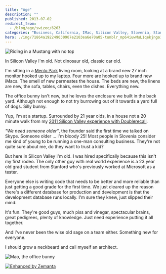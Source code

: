 ```yaml
---
title: "Age"
description: ""
published: 2013-07-02
redirect_from:
  - /blog/age/swizec/6263
categories: "Business, California, IMac, Silicon Valley, Slovenia, Stanford University, Startups"
hero: ./img/71864a192249030907e2103ea6e70a05-tumblr_mp64iuwMuL1qekjngo1_500.jpg
---
```


![Riding in a Mustang with no top](https://www.filepicker.io/api/file/RXHYTDZQOqZfDKSZ3dnf "Riding in a Mustang with no top")

In Silicon Valley I'm old. Not dinosaur old, classic car old.

I'm sitting in a [Menlo Park](<http://maps.google.com/maps?ll=37.4541666667,-122.178611111&spn=0.1,0.1&q=37.4541666667,-122.178611111 (Menlo%20Park%2C%20California)&t=h> "Menlo Park, California") living room, looking at a brand new 27 inch monitor hooked up to my laptop. Four more are hooked up to brand new iMacs. The smell of new permeates the house. The beds are new, the linens are new, the sofa, tables, chairs, even the dishes. Everything new.

The office bunny isn't new, but he loves the enclosure we built in the back yard. Although not enough to not try burrowing out of it towards a yard full of dogs. Silly bunny.

Yup, I'm at a startup. Surrounded by 21 year olds, in a house not a 20 minute walk from my [2011 Silicon Valley experience with Doublerecall](https://swizec.com/blog/i-went-through-yc-as-an-intern-heres-what-i-learned/swizec/2345).

_"We need someone older"_, the founder said the first time we talked on Skype. Someone older ... I'm bloody 25! Most people in Slovenia consider me kind of young to be running a one-man consulting business. They're not quite sure about me, do they want to trust a kid?

But here in Silicon Valley I'm old. I was hired specifically because this isn't my first rodeo. The only other guy with real world experience is a 23 year old grad student from Stanford who's previously worked at Microsoft as a tester.

Everyone else is writing code that needs to be better and more reliable than just getting a good grade for the first time. We just cleared up the reason there's a different database for production and development is that the development database runs locally. I'm sure they knew, just slipped their mind.

It's fun. They're good guys, much piss and vinegar, spectacular brains, great pedigrees, plenty of knowledge. Just need experience putting it all together.

And I've never been the wise old sage on a team either. Something new for everyone.

I should grow a neckbeard and call myself an architect.

![Mao, the office bunny](./img/71864a192249030907e2103ea6e70a05-tumblr_mp64iuwMuL1qekjngo1_500.jpg "Mao, the office bunny")

[![Enhanced by Zemanta](https://img.zemanta.com/zemified_e.png?x-id=e7896e93-e656-4116-b8b2-7c897942f21b)](http://www.zemanta.com/?px "Enhanced by Zemanta")
